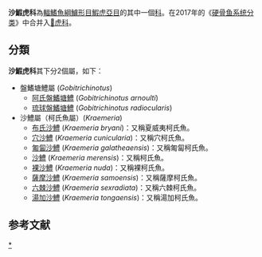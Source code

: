 {{Automatic taxobox
| taxon = Kraemeriidae
| authority = 
| subdivision_ranks = [[屬|屬]]
| subdivision = 見內文
}}
'''沙鰕虎科'''為[[輻鰭魚綱|輻鰭魚綱]][[鱸形目|鱸形目]][[鰕虎亞目|鰕虎亞目]]的其中一個[[科|科]]。在2017年的《[[硬骨鱼系统分类|硬骨鱼系统分类]]》中合并入[[𫚥虎科|𫚥虎科]]。{{r|deepfin4}}

==分類==
'''沙鰕虎科'''其下分2個屬，如下：{{r|FishBase}}
*盤鰭塘鱧屬 (''Gobitrichinotus'')
**[[阿氏盤鰭塘鱧|阿氏盤鰭塘鱧]] (''Gobitrichinotus arnoulti'')
**[[琉球盤鰭塘鱧|琉球盤鰭塘鱧]] (''Gobitrichinotus radiocularis'')
*沙鱧屬（柯氏魚屬）(''Kraemeria'')
**[[布氏沙鱧|布氏沙鱧]] (''Kraemeria bryani'')：又稱夏威夷柯氏魚。
**[[穴沙鱧|穴沙鱧]] (''Kraemeria cunicularia'')：又稱穴柯氏魚。
**[[匍匐沙鱧|匍匐沙鱧]] (''Kraemeria galatheaensis'')：又稱匍匐柯氏魚。
**[[沙鱧|沙鱧]] (''Kraemeria merensis'')：又稱柯氏魚。
**[[裸沙鱧|裸沙鱧]] (''Kraemeria nuda'')：又稱裸柯氏魚。
**[[薩摩沙鱧|薩摩沙鱧]] (''Kraemeria samoensis'')：又稱薩摩柯氏魚。
**[[六棘沙鱧|六棘沙鱧]] (''Kraemeria sexradiata'')：又稱六棘柯氏魚。
**[[湯加沙鱧|湯加沙鱧]] (''Kraemeria tongaensis'')：又稱湯加柯氏魚。

==参考文献==
{{reflist|refs=
<ref name="deepfin4">{{Betancur-R et al., 2017}}</ref>
<ref name="FishBase">{{FishBase family|Kraemeriidae|April|2020}}</ref>
}}
{{authority control}}
{{Taxonbar|from=Q138355}}

[[Category:沙鰕虎科|*]]